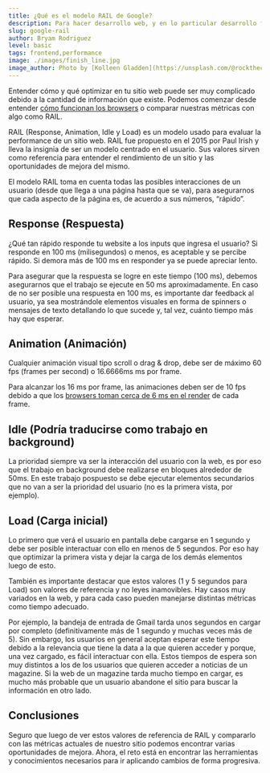 ```yaml
---
title: ¿Qué es el modelo RAIL de Google?
description: Para hacer desarrollo web, y en lo particular desarrollo frontend, no solo basta con aprender lenguajes como HTML, CSS, JavaScript y su uso conjunto, también es importante conocer otras cosas como optimización de performance para sitios web.
slug: google-rail
author: Bryam Rodriguez
level: basic
tags: frontend,performance
image: ./images/finish_line.jpg
image_author: Photo by [Kolleen Gladden](https://unsplash.com/@rockthechaos?utm_source=unsplash&utm_medium=referral&utm_content=creditCopyText) on [Unsplash](https://unsplash.com/?utm_source=unsplash&utm_medium=referral&utm_content=creditCopyText)
---
```


Entender cómo y qué optimizar en tu sitio web puede ser muy complicado debido a la cantidad de información que existe. Podemos comenzar desde entender [cómo funcionan los browsers](https://www.html5rocks.com/en/tutorials/internals/howbrowserswork/) o comparar nuestras métricas con algo como RAIL.

RAIL (Response, Animation, Idle y Load) es un modelo usado para evaluar la performance de un sitio web. RAIL fue propuesto en el 2015 por Paul Irish y lleva la insignia de ser un modelo centrado en el usuario. Sus valores sirven como referencia para entender el rendimiento de un sitio y las oportunidades de mejora del mismo.

El modelo RAIL toma en cuenta todas las posibles interacciones de un usuario (desde que llega a una página hasta que se va), para asegurarnos que cada aspecto de la página es, de acuerdo a sus números, “rápido”.

## Response (Respuesta)

¿Qué tan rápido responde tu website a los inputs que ingresa el usuario? Si responde en 100 ms (milisegundos) o menos, es aceptable y se percibe rápido. Si demora más de 100 ms en responder ya se puede apreciar lento.

Para asegurar que la respuesta se logre en este tiempo (100 ms), debemos asegurarnos que el trabajo se ejecute en 50 ms aproximadamente. En caso de no ser posible una respuesta en 100 ms, es importante dar feedback al usuario, ya sea mostrándole elementos visuales en forma de spinners o mensajes de texto detallando lo que sucede y, tal vez, cuánto tiempo más hay que esperar.

## Animation (Animación)

Cualquier animación visual tipo scroll o drag & drop, debe ser de máximo 60 fps (frames per second) o 16.6666ms ms por frame.

Para alcanzar los 16 ms por frame, las animaciones deben ser de 10 fps debido a que los [browsers toman cerca de 6 ms en el render](https://developers.google.com/web/fundamentals/performance/rendering/) de cada frame.

## Idle (Podría traducirse como trabajo en background)

La prioridad siempre va ser la interacción del usuario con la web, es por eso que el trabajo en background debe realizarse en bloques alrededor de 50ms. En este trabajo pospuesto se debe ejecutar elementos secundarios que no van a ser la prioridad del usuario (no es la primera vista, por ejemplo).

## Load (Carga inicial)

Lo primero que verá el usuario en pantalla debe cargarse en 1 segundo y debe ser posible interactuar con ello en menos de 5 segundos. Por eso hay que optimizar la primera vista y dejar la carga de los demás elementos luego de esto.

También es importante destacar que estos valores (1 y 5 segundos para Load) son valores de referencia y no leyes inamovibles. Hay casos muy variados en la web, y para cada caso pueden manejarse distintas métricas como tiempo adecuado.

Por ejemplo, la bandeja de entrada de Gmail tarda unos segundos en cargar por completo (definitivamente más de 1 segundo y muchas veces más de 5). Sin embargo, los usuarios en general aceptan esperar este tiempo debido a la relevancia que tiene la data a la que quieren acceder y porque, una vez cargado, es fácil interactuar con ella. Estos tiempos de espera son muy distintos a los de los usuarios que quieren acceder a noticias de un magazine. Si la web de un magazine tarda mucho tiempo en cargar, es mucho más probable que un usuario abandone el sitio para buscar la información en otro lado.

## Conclusiones

Seguro que luego de ver estos valores de referencia de RAIL y compararlo con las métricas actuales de nuestro sitio podemos encontrar varias oportunidades de mejora. Ahora, el reto está en encontrar las herramientas y conocimientos necesarios para ir aplicando cambios de forma progresiva.
